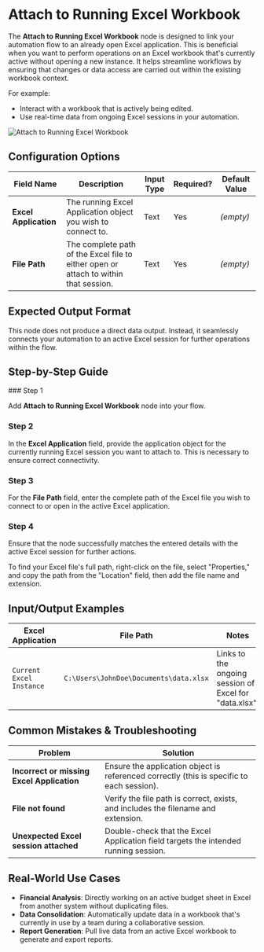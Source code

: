
# Attach to Running Excel Workbook

The **Attach to Running Excel Workbook** node is designed to link your automation flow to an already open Excel application. This is beneficial when you want to perform operations on an Excel workbook that's currently active without opening a new instance. It helps streamline workflows by ensuring that changes or data access are carried out within the existing workbook context.

For example:

- Interact with a workbook that is actively being edited.
- Use real-time data from ongoing Excel sessions in your automation.

![Attach to Running Excel Workbook](./attach-to-running-excel-workbook.png)

## Configuration Options

| Field Name            | Description                                                                          | Input Type | Required? | Default Value |
| --------------------- | ------------------------------------------------------------------------------------ | ---------- | --------- | ------------- |
| **Excel Application** | The running Excel Application object you wish to connect to.                         | Text       | Yes       | _(empty)_     |
| **File Path**         | The complete path of the Excel file to either open or attach to within that session. | Text       | Yes       | _(empty)_     |

## Expected Output Format

This node does not produce a direct data output. Instead, it seamlessly connects your automation to an active Excel session for further operations within the flow.

## Step-by-Step Guide

<Steps>
### Step 1

Add **Attach to Running Excel Workbook** node into your flow.

### Step 2

In the **Excel Application** field, provide the application object for the currently running Excel session you want to attach to. This is necessary to ensure correct connectivity.

### Step 3

For the **File Path** field, enter the complete path of the Excel file you wish to connect to or open in the active Excel application.

### Step 4

Ensure that the node successfully matches the entered details with the active Excel session for further actions.

</Steps>

<Callout type="info" title="Tip">
  To find your Excel file's full path, right-click on the file, select
  "Properties," and copy the path from the "Location" field, then add the file
  name and extension.
</Callout>

## Input/Output Examples

| Excel Application        | File Path                              | Notes                                                  |
| ------------------------ | -------------------------------------- | ------------------------------------------------------ |
| `Current Excel Instance` | `C:\Users\JohnDoe\Documents\data.xlsx` | Links to the ongoing session of Excel for "data.xlsx". |

## Common Mistakes & Troubleshooting

| Problem                                    | Solution                                                                                  |
| ------------------------------------------ | ----------------------------------------------------------------------------------------- |
| **Incorrect or missing Excel Application** | Ensure the application object is referenced correctly (this is specific to each session). |
| **File not found**                         | Verify the file path is correct, exists, and includes the filename and extension.         |
| **Unexpected Excel session attached**      | Double-check that the Excel Application field targets the intended running session.       |

## Real-World Use Cases

- **Financial Analysis**: Directly working on an active budget sheet in Excel from another system without duplicating files.
- **Data Consolidation**: Automatically update data in a workbook that's currently in use by a team during a collaborative session.
- **Report Generation**: Pull live data from an active Excel workbook to generate and export reports.
